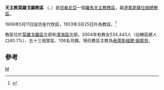 {{Infobox Roman Catholic diocese
|Roman Catholic Diocese of = 天主教莫羅戈羅教區
|Latin name of diocese = Dioecesis Morogoroensis
|image =
|caption =
|location = [[坦桑尼亞|坦桑尼亞]]
|territory =[[莫羅戈羅區|莫羅戈羅區]]北部和[[濱海區|濱海區]]北部
|population = 534,443
|rite = 拉丁禮
|patron =
|province = 達累斯薩拉姆
|established = 1906年
|cathedral = 聖博德主教座堂
|co-cathedral =
|leadership = 主教
|website =
|教宗 =
|metropolitan =
|ordinary = 泰萊斯福爾·姆庫貝
|coadjutor bishop =
|auxiliary =
}}

'''天主教莫羅戈羅教區''' （{{lang-la|Dioecesis Morogoroensis}}、{{lang-sw|Jimbo Katoliki la  Morogoro}}）是[[坦桑尼亞|坦桑尼亞]]一個[[羅馬天主教|羅馬天主教]][[教區|教區]]，屬[[天主教達累斯薩拉姆總教區|達累斯薩拉姆總教區]]。

1906年5月11日設宗座代牧區，1953年3月25日升為教區。<ref>{{cite journal
|journal=[[宗座公報|宗座公報]]
|publisher=梵蒂岡出版社
|date=1953年
|volume=45
|title=''Quemadmodum ad Nos''
|page=705
|url=http://www.vatican.va/archive/aas/documents/AAS%2045%20%5B1953%5D%20-%20ocr.pdf
|access-date=2013-05-26
|archive-date=2010-03-27
|archive-url=https://web.archive.org/web/20100327065805/http://www.vatican.va/archive/aas/documents/AAS%2045%20%5B1953%5D%20-%20ocr.pdf
|dead-url=no
}}</ref>

教區位於[[莫羅戈羅區|莫羅戈羅區]]北部和[[濱海區|濱海區]]北部。2004年有教友534,443人（佔轄區總人口40.7%）、五十三個堂區、106名司鐸。現任教區主教為[[泰萊斯福爾·姆庫貝|泰萊斯福爾·姆庫貝]]。

==參考==
{{reflist}}

{{坦桑尼亞天主教教區}}
[[Category:坦桑尼亞天主教教區|M]]